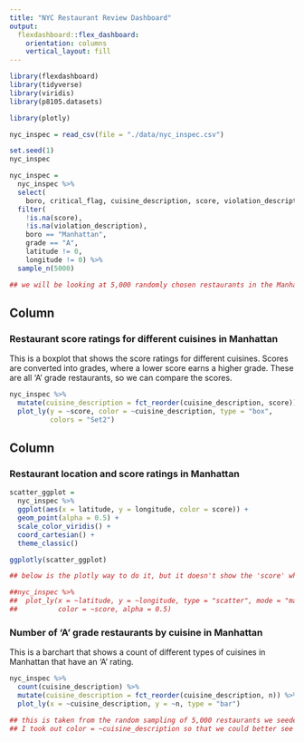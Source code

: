 ```yaml
---
title: "NYC Restaurant Review Dashboard"
output: 
  flexdashboard::flex_dashboard:
    orientation: columns
    vertical_layout: fill   
---
```


```r
library(flexdashboard)
library(tidyverse)
library(viridis)
library(p8105.datasets)

library(plotly)
```


```r
nyc_inspec = read_csv(file = "./data/nyc_inspec.csv")

set.seed(1)
nyc_inspec

nyc_inspec = 
  nyc_inspec %>% 
  select(
    boro, critical_flag, cuisine_description, score, violation_description, latitude, longitude, grade) %>%
  filter(
    !is.na(score), 
    !is.na(violation_description), 
    boro == "Manhattan", 
    grade == "A", 
    latitude != 0, 
    longitude != 0) %>% 
  sample_n(5000)

## we will be looking at 5,000 randomly chosen restaurants in the Manhattan borough that have an 'A' rating 
```


Column {data-width=650}
-----------------------------------------------------------------------

### Restaurant score ratings for different cuisines in Manhattan 
This is a boxplot that shows the score ratings for different cuisines. Scores are converted into grades, where a lower score earns a higher grade. These are all 'A' grade restaurants, so we can compare the scores. 
```r
nyc_inspec %>% 
  mutate(cuisine_description = fct_reorder(cuisine_description, score)) %>% 
  plot_ly(y = ~score, color = ~cuisine_description, type = "box",
          colors = "Set2") 
```

Column {data-width=350}
-----------------------------------------------------------------------

### Restaurant location and score ratings in Manhattan
 
```r
scatter_ggplot = 
  nyc_inspec %>% 
  ggplot(aes(x = latitude, y = longitude, color = score)) + 
  geom_point(alpha = 0.5) + 
  scale_color_viridis() +
  coord_cartesian() + 
  theme_classic() 

ggplotly(scatter_ggplot) 

## below is the plotly way to do it, but it doesn't show the 'score' when you hover over the dots, so that's why I went with the ggplotly graph instead 

##nyc_inspec %>% 
##  plot_ly(x = ~latitude, y = ~longitude, type = "scatter", mode = "markers", 
##          color = ~score, alpha = 0.5)
```

### Number of 'A' grade restaurants by cuisine in Manhattan
This is a barchart that shows a count of different types of cuisines in Manhattan that have an 'A' rating. 
```r
nyc_inspec %>% 
  count(cuisine_description) %>% 
  mutate(cuisine_description = fct_reorder(cuisine_description, n)) %>% 
  plot_ly(x = ~cuisine_description, y = ~n, type = "bar")

## this is taken from the random sampling of 5,000 restaurants we seeded 
## I took out color = ~cuisine_description so that we could better see the graph 
```

